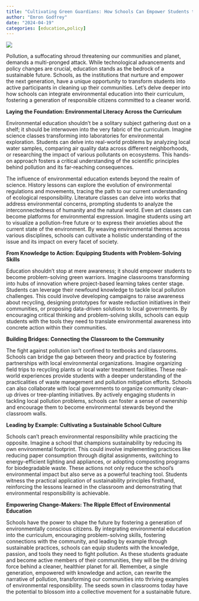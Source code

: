 ```yaml
---
title: "Cultivating Green Guardians: How Schools Can Empower Students to Fight Pollution on Multiple Fronts"
author: "Emron Godfrey"
date: "2024-04-19"
categories: [education,policy]
---
```


![](school.png)



Pollution, a suffocating shroud threatening our communities and planet, demands a multi-pronged attack. While technological advancements and policy changes are crucial, education stands as the bedrock of a sustainable future. Schools, as the  institutions that nurture and empower the next generation, have a unique opportunity to transform students into active participants in cleaning up their communities. Let's delve deeper into how schools can integrate environmental education into their curriculum, fostering a generation of responsible citizens committed to a cleaner world.

**Laying the Foundation: Environmental Literacy Across the Curriculum**

Environmental education shouldn't be a solitary subject gathering dust on a shelf; it should be interwoven into the very fabric of the curriculum. Imagine science classes transforming into laboratories for environmental exploration. Students can delve into real-world problems by analyzing local water samples, comparing air quality data across different neighborhoods, or researching the impact of various pollutants on ecosystems. This hands-on approach fosters a critical understanding of the scientific principles behind pollution and its far-reaching consequences.

The influence of environmental education extends beyond the realm of science. History lessons can explore the evolution of environmental regulations and movements, tracing the path to our current understanding of ecological responsibility. Literature classes can delve into works that address environmental concerns, prompting students to analyze the interconnectedness of humanity and the natural world. Even art classes can become platforms for environmental expression. Imagine students using art to visualize a pollution-free future or to express their anxieties about the current state of the environment. By weaving environmental themes across various disciplines, schools can cultivate a holistic understanding of the issue and its impact on every facet of society.

**From Knowledge to Action: Equipping Students with Problem-Solving Skills**

Education shouldn't stop at mere awareness; it should empower students to become problem-solving green warriors.  Imagine classrooms transforming into hubs of innovation where project-based learning takes center stage. Students can leverage their newfound knowledge to tackle local pollution challenges. This could involve developing campaigns to raise awareness about recycling, designing prototypes for waste reduction initiatives in their communities, or proposing data-driven solutions to local governments. By encouraging critical thinking and problem-solving skills, schools can equip students with the tools they need to translate environmental awareness into concrete action within their communities.

**Building Bridges: Connecting the Classroom to the Community**

The fight against pollution isn't confined to textbooks and classrooms. Schools can bridge the gap between theory and practice by fostering partnerships with local environmental organizations. Imagine organizing field trips to recycling plants or local water treatment facilities. These real-world experiences provide students with a deeper understanding of the practicalities of waste management and pollution mitigation efforts.  Schools can also collaborate with local governments to organize community clean-up drives or tree-planting initiatives. By actively engaging students in tackling local pollution problems, schools can foster a sense of ownership and encourage them to become environmental stewards beyond the classroom walls.

**Leading by Example: Cultivating a Sustainable School Culture**

Schools can't preach environmental responsibility while practicing the opposite. Imagine a school that champions sustainability by reducing its own environmental footprint. This could involve implementing practices like reducing paper consumption through digital assignments, switching to energy-efficient lighting and appliances, or adopting composting programs for biodegradable waste.  These actions not only reduce the school's environmental impact but also serve as a powerful teaching tool. Students witness the practical application of sustainability principles firsthand, reinforcing the lessons learned in the classroom and demonstrating that environmental responsibility is achievable.

**Empowering Change-Makers: The Ripple Effect of Environmental Education**

Schools have the power to shape the future by fostering a generation of environmentally conscious citizens. By integrating environmental education into the curriculum, encouraging problem-solving skills, fostering connections with the community, and leading by example through sustainable practices, schools can equip students with the knowledge, passion, and tools they need to fight pollution. As these students graduate and become active members of their communities, they will be the driving force behind a cleaner, healthier planet for all. Remember, a single generation, empowered with knowledge and action, can rewrite the narrative of pollution, transforming our communities into thriving examples of environmental responsibility. The seeds sown in classrooms today have the potential to blossom into a collective movement for a sustainable future.